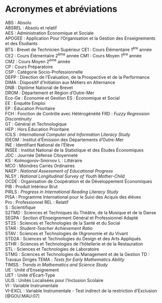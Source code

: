 # Acronymes et abréviations {-}

ABS : Absolu  
ABSREL : Absolu et relatif  
AES : Administration Économique et Sociale  
APOGEE : Application Pour l'Organisation et la Gestion des Enseignements et des Étudiants  
BTS : Brevet de Technicien Supérieur
CE1 : Cours Élémentaire 1^ère^ année  
CE2 : Cours Élémentaire 2^ème^ année
CM1 : Cours Moyen 1^ère^ année     
CM2 : Cours Moyen 2^ème^ année   
CP : Cours Préparatoire  
CSP : Catégorie Socio-Professionnelle  
DEPP : Direction de l'Évaluation, de la Prospective et de la Performance  
DIMA : Dispositif d'Initiation aux Métiers en Alternance  
DNB : Diplôme National de Brevet  
DROM : Département et Région d'Outre-Mer  
Eco-Ge : Économie et Gestion
ES : Économique et Social  
EE : Enquête Emploi  
EP : Éducation Prioritaire  
FCH : Fonction de Contrôle avec Hétérogénéité
FRD : *Fuzzy Regression Discontinuity*  
GT : Général et Technologique  
HEP : Hors Éducation Prioritaire  
ICILS : *International Computer and Information Literacy Study*  
IDEOM : Institut d'Émission des Départements d'Outre-Mer  
INE : Identifiant National de l'Élève  
INSEE : Institut National de la Statistique et des Études Économiques  
JDC : Journée Défense Citoyenneté  
KS : Kolmogorov-Smirnov
L : Littéraire  
MCO : Moindres Carrés Ordinaires  
NAEP : *National Assessment of Educational Progress*  
NLSY : *National Longitudinal Survey of Youth Mother-Child*  
OCDE : Organisation de Coopération et de Développement Économiques  
PIB : Produit Intérieur Brut  
PIRLS : *Progress in International Reading Literacy Study*  
PISA : Programme International pour le Suivi des Acquis des élèves  
Pro : Professionnel 
REL : Relatif  
S : Scientifique  
S2TMD : Sciences et Techniques du Théâtre, de la Musique et de la Danse  
SEGPA : Section d'Enseignement Général et Professionnel Adapté  
ST2S : Sciences et Technologies de la Santé et du Social  
STAR : *Student-Teacher Achievement Ratio*  
STAV : Sciences et Technologies de l'Agronomie et du Vivant  
STD2A : Sciences et Technologies du Design et des Arts Appliqués  
STHR : Sciences et Technologies de l'hôtellerie et de la Restauration  
STL : Sciences et Technologies de Laboratoire  
STMG : Sciences et Technologies du Management et de la Gestion
TD : Travaux Dirigés
TEMA : *Tests for Early Mathematics Ability*  
TIMSS : *Trends in Mathematics and Science Study*  
UE : Unité d'Enseignement  
UET : Unité d'Écart-Type  
ULIS : Unités Localisées pour l'Inclusion Scolaire   
VI : Variable Instrumentale    
VI-EXCL : Variable Instrumentale - Test indirect de la restriction d'Exclusion [@GOU:MAU:07]  
